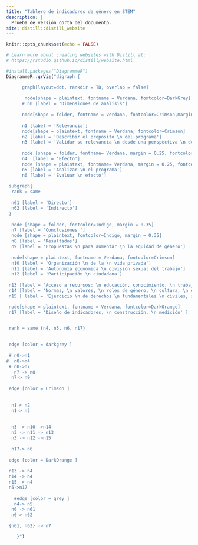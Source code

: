 ```yaml
---
title: "Tablero de indicadores de género en STEM"
description: |
  Prueba de versión corta del documento.
site: distill::distill_website
---
```


```r
knitr::opts_chunk$set(echo = FALSE)

# Learn more about creating websites with Distill at:
# https://rstudio.github.io/distill/website.html

```

```r
#install.packages("DiagrammeR")
DiagrammeR::grViz("digraph {

      graph[layout=dot, rankdir = TB, overlap = false]
      
       node[shape = plaintext, fontname = Verdana, fontcolor=DarkGrey]
      # n0 [label = 'Dimensiones de análisis']
  
      node[shape = folder, fontname = Verdana, fontcolor=Crimson,margin=0.3]
  
      n1 [label = 'Relevancia']
      node[shape = plaintext, fontname = Verdana, fontcolor=Crimson]
      n2 [label = 'Describir el propósito \n del programa']
      n3 [label = 'Validar su relevancia \n desde una perspectiva \n de género']
 
      node [shape = folder, fontname= Verdana, margin = 0.25, fontcolor=DarkOrange]          
      n4  [label = 'Efecto']
      node [shape = plaintext, fontname= Verdana, margin = 0.25, fontcolor=DarkOrange]
      n5 [label = 'Analizar \n el programa']
      n6 [label = 'Evaluar \n efecto']
 
 subgraph{
  rank = same
  
  n61 [label = 'Directo']
  n62 [label = 'Indirecto']
 }
 
  node [shape = folder, fontcolor=Indigo, margin = 0.35]        
  n7 [label = 'Conclusiones ']
  node [shape = plaintext, fontcolor=Indigo, margin = 0.35] 
  n8 [label = 'Resultados']
  n9 [label = 'Propuestas \n para aumentar \n la equidad de género']
  
  node[shape = plaintext, fontname = Verdana, fontcolor=Crimson]
  n10 [label = 'Organización \n de la \n vida privada']
  n11 [label = 'Autonomía económica \n división sexual del trabajo']
  n12 [label = 'Participación \n ciudadana']
 
 n13 [label = 'Acceso a recursos: \n educación, conocimiento, \n trabajo, dinero']
 n14 [label = 'Normas, \n valores, \n roles de género, \n cultura, \n estereotipos']
 n15 [ label = 'Ejercicio \n de derechos \n fundamentales \n civiles, sociales \n políticos: \n más voz y voto']  

 node[shape = plaintext, fontname = Verdana, fontcolor=DarkOrange]
 n17 [label = 'Diseño de indicadores, \n construcción, \n medición' ]
 

 rank = same {n4, n5, n6, n17}
 

 edge [color = darkgrey ]
    
 # n0->n1
#  n0->n4
 # n0->n7
   n7 -> n8
  n7-> n9
 
 edge [color = Crimson ]
 
 
  n1-> n2 
  n1-> n3
  
  
  n3 -> n10 ->n14
  n3 -> n11 -> n13
  n3 -> n12 ->n15 
  
  n17-> n6 
 
 edge [color = DarkOrange ]
   
 n13 -> n4
 n14 -> n4
 n15 -> n4
 n5->n17
 
   #edge [color = grey ]
   n4-> n5 
  n6 -> n61 
  n6-> n62 
  
 {n61, n62} -> n7

    }")

```